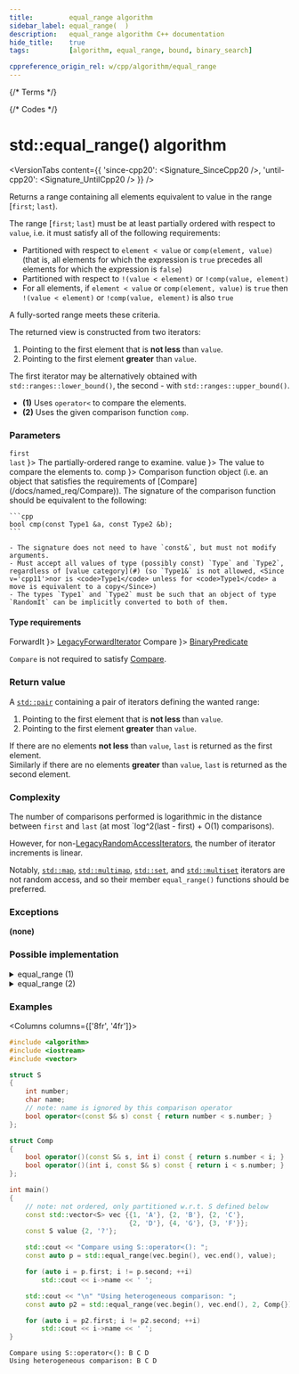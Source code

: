 ```yaml
---
title:         equal_range algorithm
sidebar_label: equal_range(  )
description:   equal_range algorithm C++ documentation
hide_title:    true
tags:          [algorithm, equal_range, bound, binary_search]

cppreference_origin_rel: w/cpp/algorithm/equal_range
---
```



{/* Terms */}


{/* Codes */}


# std::equal_range() algorithm

<VersionTabs content={{
  'since-cpp20': <Signature_SinceCpp20 />,
  'until-cpp20': <Signature_UntilCpp20 />
}} />

Returns a range containing all elements equivalent to value in the range [`first`; `last`).

The range [`first`; `last`) must be at least partially ordered with respect to `value`, i.e. it must satisfy all of the following requirements:
- Partitioned with respect to `element < value` or `comp(element, value)` (that is, all elements for which the expression is `true` precedes all elements for which the expression is `false`)
- Partitioned with respect to `!(value < element)` or `!comp(value, element)`
- For all elements, if `element < value` or `comp(element, value)` is `true` then `!(value < element)` or `!comp(value, element)` is also `true`

A fully-sorted range meets these criteria.

The returned view is constructed from two iterators:
  1. Pointing to the first element that is **not less** than `value`.
  2. Pointing to the first element **greater** than `value`.

The first iterator may be alternatively obtained with `std::ranges::lower_bound()`, the second - with `std::ranges::upper_bound()`.

- **(1)** Uses `operator<` to compare the elements.
- **(2)** Uses the given comparison function `comp`.

### Parameters

<SymbolTable>
  <Symbol none noLink name={ <> <code>first</code> <br/> <code>last</code> </> }>
    The partially-ordered range to examine.
  </Symbol>
  <Symbol none noLink name={ <code>value</code> }>
    The value to compare the elements to.
  </Symbol>
  <Symbol none noLink name={ <code>comp</code> }>
    Comparison function object (i.e. an object that satisfies the requirements of [Compare](/docs/named_req/Compare)).
    The signature of the comparison function should be equivalent to the following:

    ```cpp
    bool cmp(const Type1 &a, const Type2 &b);
    ```
    
    - The signature does not need to have `const&`, but must not modify arguments.
    - Must accept all values of type (possibly const) `Type` and `Type2`, regardless of [value category](#) (so `Type1&` is not allowed, <Since v='cpp11'>nor is <code>Type1</code> unless for <code>Type1</code> a move is equivalent to a copy</Since>)
    - The types `Type1` and `Type2` must be such that an object of type `RandomIt` can be implicitly converted to both of them.
  </Symbol>
</SymbolTable>

#### Type requirements

<SymbolTable>
  <Symbol none noLink name={ <code>ForwardIt</code> }>
    <a href="/docs/named_req/LegacyForwardIterator">LegacyForwardIterator</a>
  </Symbol>
  <Symbol none noLink name={ <code>Compare</code> }>
    <a href="/docs/named_req/BinaryPredicate">BinaryPredicate</a>
  </Symbol>
</SymbolTable>

`Compare` is not required to satisfy [Compare](/docs/named_req/Compare).

### Return value

A [`std::pair`](#) containing a pair of iterators defining the wanted range:
  1. Pointing to the first element that is **not less** than `value`.
  2. Pointing to the first element **greater** than `value`.

If there are no elements **not less** than `value`, `last` is returned as the first element.  
Similarly if there are no elements **greater** than `value`, `last` is returned as the second element.

### Complexity

The number of comparisons performed is logarithmic in the distance between `first` and `last` (at most `log^2(last - first) + O(1) comparisons).

However, for non-[LegacyRandomAccessIterators](/docs/named_req/LegacyRandomAccessIterators), the number of iterator increments is linear.

Notably, [`std::map`](/docs/std/containers/maps/map), [`std::multimap`](/docs/std/containers/maps/multimap),
[`std::set`](/docs/std/containers/sets/set), and [`std::multiset`](/docs/std/containers/sets/multiset) iterators are not random access,
and so their member `equal_range()` functions should be preferred.

### Exceptions

**(none)**

### Possible implementation

<details>
<summary>equal_range (1)</summary>

```cpp
template<class ForwardIt, class T>
std::pair<ForwardIt, ForwardIt>
    equal_range(ForwardIt first, ForwardIt last, const T& value)
{
    return std::make_pair(std::lower_bound(first, last, value),
                          std::upper_bound(first, last, value));
}
```

</details>

<details>
<summary>equal_range (2)</summary>

```cpp
template<class ForwardIt, class T, class Compare>
std::pair<ForwardIt, ForwardIt>
    equal_range(ForwardIt first, ForwardIt last, const T& value, Compare comp)
{
    return std::make_pair(std::lower_bound(first, last, value, comp),
                          std::upper_bound(first, last, value, comp));
}
```

</details>

### Examples

<Columns columns={['8fr', '4fr']}>
<div>

```cpp title='Main.cpp' showLineNumbers
#include <algorithm>
#include <iostream>
#include <vector>

struct S
{
    int number;
    char name;
    // note: name is ignored by this comparison operator
    bool operator<(const S& s) const { return number < s.number; }
};

struct Comp
{
    bool operator()(const S& s, int i) const { return s.number < i; }
    bool operator()(int i, const S& s) const { return i < s.number; }
};

int main()
{
    // note: not ordered, only partitioned w.r.t. S defined below
    const std::vector<S> vec {{1, 'A'}, {2, 'B'}, {2, 'C'},
                              {2, 'D'}, {4, 'G'}, {3, 'F'}};
    const S value {2, '?'};

    std::cout << "Compare using S::operator<(): ";
    const auto p = std::equal_range(vec.begin(), vec.end(), value);

    for (auto i = p.first; i != p.second; ++i)
        std::cout << i->name << ' ';

    std::cout << "\n" "Using heterogeneous comparison: ";
    const auto p2 = std::equal_range(vec.begin(), vec.end(), 2, Comp{});

    for (auto i = p2.first; i != p2.second; ++i)
        std::cout << i->name << ' ';
}
```

</div>
<div>

```plaintext title="Output"
Compare using S::operator<(): B C D 
Using heterogeneous comparison: B C D
```

</div>
</Columns>
